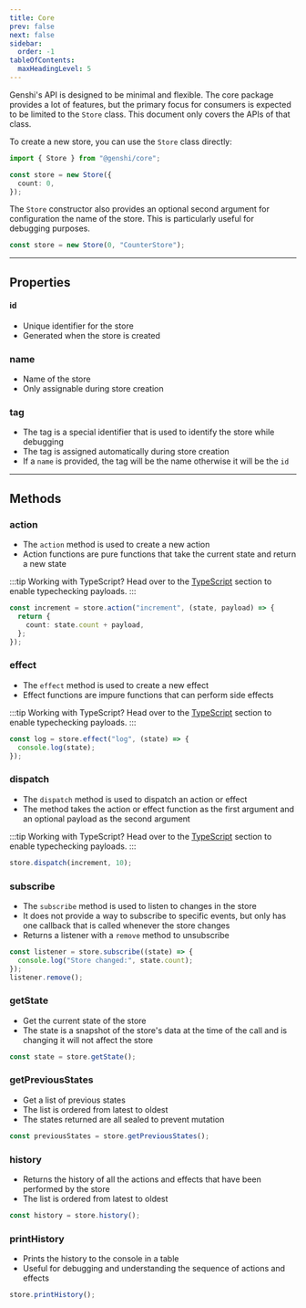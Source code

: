 ```yaml
---
title: Core
prev: false
next: false
sidebar:
  order: -1
tableOfContents:
  maxHeadingLevel: 5
---
```



Genshi's API is designed to be minimal and flexible. The core package provides a lot of features, but the primary focus for consumers is expected to be limited to the `Store` class. This document only covers the APIs of that class.

To create a new store, you can use the `Store` class directly:

```ts title="Example"
import { Store } from "@genshi/core";

const store = new Store({
  count: 0,
});
```

The `Store` constructor also provides an optional second argument for configuration the name of the store. This is particularly useful for debugging purposes.

```ts title="Example"
const store = new Store(0, "CounterStore");
```

---

## Properties

#### id

<Reference type="string" readonly />

- Unique identifier for the store
- Generated when the store is created

### name

<Reference type="string" readonly />

- Name of the store
- Only assignable during store creation

### tag

<Reference type="string" readonly />

- The tag is a special identifier that is used to identify the store while debugging
- The tag is assigned automatically during store creation
- If a `name` is provided, the tag will be the name otherwise it will be the `id`

---

## Methods

### action

- The `action` method is used to create a new action
- Action functions are pure functions that take the current state and return a new state

:::tip
Working with TypeScript? Head over to the [TypeScript](/guides/typescript) section to enable typechecking payloads.
:::

```ts title="Example"
const increment = store.action("increment", (state, payload) => {
  return {
    count: state.count + payload,
  };
});
```

### effect

- The `effect` method is used to create a new effect
- Effect functions are impure functions that can perform side effects

:::tip
Working with TypeScript? Head over to the [TypeScript](/guides/typescript) section to enable typechecking payloads.
:::

```ts title="Example"
const log = store.effect("log", (state) => {
  console.log(state);
});
```

### dispatch

- The `dispatch` method is used to dispatch an action or effect
- The method takes the action or effect function as the first argument and an optional payload as the second argument

:::tip
Working with TypeScript? Head over to the [TypeScript](/guides/typescript) section to enable typechecking payloads.
:::

```ts title="Example"
store.dispatch(increment, 10);
```

### subscribe

- The `subscribe` method is used to listen to changes in the store
- It does not provide a way to subscribe to specific events, but only has one callback that is called whenever the store changes
- Returns a listener with a `remove` method to unsubscribe

```ts title="Example"
const listener = store.subscribe((state) => {
  console.log("Store changed:", state.count);
});
listener.remove();
```

### getState

- Get the current state of the store
- The state is a snapshot of the store's data at the time of the call and is changing it will not affect the store

```ts title="Example"
const state = store.getState();
```

### getPreviousStates

- Get a list of previous states
- The list is ordered from latest to oldest
- The states returned are all sealed to prevent mutation

```ts title="Example"
const previousStates = store.getPreviousStates();
```

### history

- Returns the history of all the actions and effects that have been performed by the store
- The list is ordered from latest to oldest

```ts title="Example"
const history = store.history();
```

### printHistory

- Prints the history to the console in a table
- Useful for debugging and understanding the sequence of actions and effects

```ts title="Example"
store.printHistory();
```
